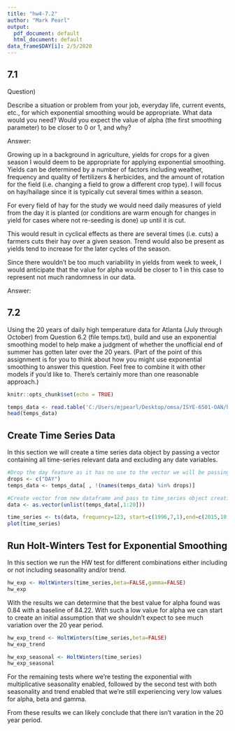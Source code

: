 ```yaml
---
title: "hw4-7.2"
author: "Mark Pearl"
output:
  pdf_document: default
  html_document: default
data_frame$DAY[i]: 2/5/2020
---
```


## 7.1
Question)

Describe a situation or problem from your job, everyday life, current events, etc., for which exponential smoothing would be appropriate. What data would you need? Would you expect the value of alpha (the first smoothing parameter) to be closer to 0 or 1, and why? 

Answer: 

Growing up in a background in agriculture, yields for crops for a given season I would deem to be appropriate for applying exponential smoothing. Yields can be determined by a number of factors including weather, frequency and quality of fertilizers & herbicides, and the amount of rotation for the field (i.e. changing a field to grow a different crop type). I will focus on hay/hailage since it is typically cut several times within a season. 

For every field of hay for the study we would need daily measures of yield from the day it is planted (or conditions are warm enough for changes in yield for cases where not re-seeding is done) up until it is cut. 

This would result in cyclical effects as there are several times (i.e. cuts) a farmers cuts their hay over a given season. Trend would also be present as yields tend to increase for the later cycles of the season. 

Since there wouldn't be too much variability in yields from week to week, I would anticipate that the value for alpha would be closer to 1 in this case to represent not much randomness in our data.


Answer:

## 7.2
Using the 20 years of daily high temperature data for Atlanta (July through October) from Question 6.2 (file temps.txt), build and use an exponential smoothing model to help make a judgment of whether the unofficial end of summer has gotten later over the 20 years.  (Part of the point of this assignment is for you to think about how you might use exponential smoothing to answer this question. Feel free to combine it with other models if you’d like to. There’s certainly more than one reasonable approach.)  


```r
knitr::opts_chunk$set(echo = TRUE)
```

```r
temps_data <- read.table('C:/Users/mjpearl/Desktop/omsa/ISYE-6501-OAN/hw4/data/temps.txt',header = TRUE, stringsAsFactors = FALSE)
head(temps_data)
```

## Create Time Series Data
In this section we will create a time series data object by passing a vector containing all time-series relevant data and excluding any date variables.

```r
#Drop the day feature as it has no use to the vector we will be passing to the time series object 
drops <- c("DAY")
temps_data <- temps_data[ , !(names(temps_data) %in% drops)]

#Create vector from new dataframe and pass to time_series object creation
data <- as.vector(unlist(temps_data[,1:20]))

time_series <- ts(data, frequency=123, start=c(1996,7,1),end=c(2015,10,31))
plot(time_series)
```

## Run Holt-Winters Test for Exponential Smoothing
In this section we run the HW test for different combinations either including or not including seasonality and/or trend.

```r
hw_exp <- HoltWinters(time_series,beta=FALSE,gamma=FALSE)
hw_exp
```

With the results we can determine that the best value for alpha found was 0.84 with a baseline of 84.22. With such a low value for alpha we can start to create an initial assumption that we shouldn't expect to see much variation over the 20 year period. 

```r
hw_exp_trend <- HoltWinters(time_series,beta=FALSE)
hw_exp_trend
```

```r
hw_exp_seasonal <- HoltWinters(time_series)
hw_exp_seasonal
```

For the remaining tests where we're testing the exponential with multiplicative seasonality enabled, followed by the second test with both seasonality and trend enabled that we're still experiencing very low values for alpha, beta and gamma. 

From these results we can likely conclude that there isn't varation in the 20 year period.